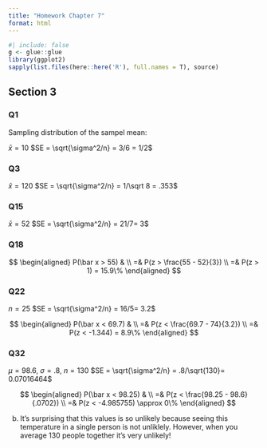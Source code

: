 ```yaml
---
title: "Homework Chapter 7"
format: html
---
```


```r
#| include: false
g <- glue::glue
library(ggplot2)
sapply(list.files(here::here('R'), full.names = T), source)
```

## Section 3

### Q1

Sampling distribution of the sampel mean:

$\bar x = 10$
$SE = \sqrt{\sigma^2/n} = 3/6 = 1/2$

### Q3

$\bar x = 120$
$SE = \sqrt{\sigma^2/n} = 1/\sqrt 8 = .353$

### Q15

$\bar x = 52$
$SE = \sqrt{\sigma^2/n} = 21/7= 3$


### Q18


$$
\begin{aligned}
P(\bar x > 55) & \\
=& P(z > \frac{55 - 52}{3}) \\
=& P(z > 1) = 15.9\%
\end{aligned}
$$


### Q22

$n = 25$
$SE = \sqrt{\sigma^2/n} = 16/5= 3.2$

$$
\begin{aligned}
P(\bar x < 69.7) & \\
=& P(z < \frac{69.7 - 74}{3.2}) \\
=& P(z < -1.344) = 8.9\%
\end{aligned}
$$


### Q32

$\mu = 98.6$, $\sigma = .8$, $n  = 130$
$SE = \sqrt{\sigma^2/n} = .8/\sqrt{130}= 0.07016464$


$$
\begin{aligned}
P(\bar x < 98.25) & \\
=& P(z < \frac{98.25 - 98.6}{.0702}) \\
=& P(z < -4.985755) \approx 0\%
\end{aligned}
$$

b. It's surprising that this values is so unlikely because seeing this temperature in a single person is not unliklely. However, when you average 130 people together it's very unlikely!